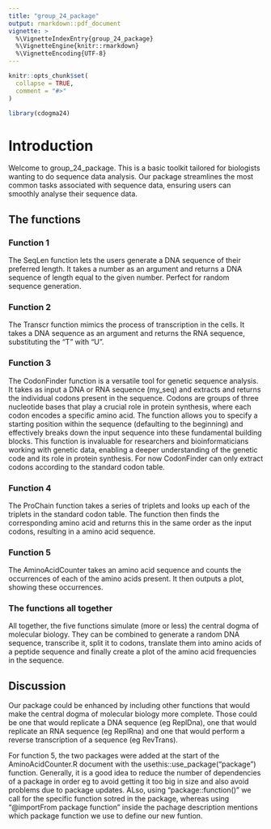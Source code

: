 ```yaml
---
title: "group_24_package"
output: rmarkdown::pdf_document
vignette: >
  %\VignetteIndexEntry{group_24_package}
  %\VignetteEngine{knitr::rmarkdown}
  %\VignetteEncoding{UTF-8}
---
```


```r
knitr::opts_chunk$set(
  collapse = TRUE,
  comment = "#>"
)
```

```r
library(cdogma24)
```

# Introduction

Welcome to group_24_package. This is a basic toolkit tailored for biologists wanting to do sequence data analysis. Our package streamlines the most common tasks associated with sequence data, ensuring users can smoothly analyse their sequence data.

## The functions

### Function 1

The SeqLen function lets the users generate a DNA sequence of their preferred length. It takes a number as an argument and returns a DNA sequence of length equal to the given number. Perfect for random sequence generation.

### Function 2

The Transcr function mimics the process of transcription in the cells. It takes a DNA sequence as an argument and returns the RNA sequence, substituting the "T" with "U".

### Function 3

The CodonFinder function is a versatile tool for genetic sequence analysis. It takes as input a DNA or RNA sequence (my_seq) and extracts and returns the individual codons present in the sequence. Codons are groups of three nucleotide bases that play a crucial role in protein synthesis, where each codon encodes a specific amino acid. The function allows you to specify a starting position within the sequence (defaulting to the beginning) and effectively breaks down the input sequence into these fundamental building blocks. This function is invaluable for researchers and bioinformaticians working with genetic data, enabling a deeper understanding of the genetic code and its role in protein synthesis. For now CodonFinder can only extract codons according to the standard codon table.

### Function 4

The ProChain function takes a series of triplets and looks up each of the triplets in the standard codon table. The function then finds the corresponding amino acid and returns this in the same order as the input codons, resulting in a amino acid sequence.

### Function 5

The AminoAcidCounter takes an amino acid sequence and counts the occurrences of each of the amino acids present. It then outputs a plot, showing these occurrences.

### The functions all together

All together, the five functions simulate (more or less) the central dogma of molecular biology. They can be combined to generate a random DNA sequence, transcribe it, split it to codons, translate them into amino acids of a peptide sequence and finally create a plot of the amino acid frequencies in the sequence.

## Discussion

Our package could be enhanced by including other functions that would make the central dogma of molecular biology more complete. Those could be one that would replicate a DNA sequence (eg ReplDna), one that would replicate an RNA sequence (eg ReplRna) and one that would perform a reverse transcription of a sequence (eg RevTrans).

For function 5, the two packages were added at the start of the AminoAcidCounter.R document with the usethis::use_package("package") function. Generally, it is a good idea to reduce the number of dependencies of a package in order eg to avoid getting it too big in size and also avoid problems due to package updates. ALso, using "package::function()" we call for the specific function sotred in the package, whereas using "@importFrom package function" inside the pachage description mentions which package function we use to define our new funtion.
